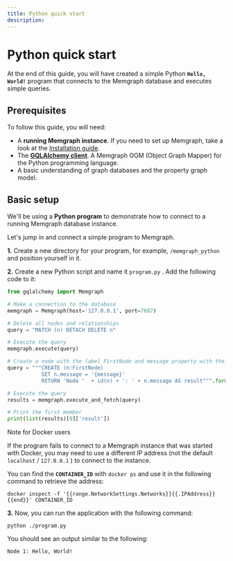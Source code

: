 ```yaml
---
title: Python quick start
description: 
---
```



# Python quick start

At the end of this guide, you will have created a simple Python **`Hello,
World!`** program that connects to the Memgraph database and executes simple
queries.

## Prerequisites

To follow this guide, you will need:

- A **running Memgraph instance**. If you need to set up Memgraph, take a look
  at the [Installation guide](/getting-started/install-memgraph).
- The [**GQLAlchemy client**](https://github.com/memgraph/gqlalchemy). A
  Memgraph OGM (Object Graph Mapper) for the Python programming language.
- A basic understanding of graph databases and the property graph model.

## Basic setup

We'll be using a **Python program** to demonstrate how to connect to a running
Memgraph database instance.<br />

Let's jump in and connect a simple program to Memgraph.

**1.** Create a new directory for your program, for example, `/memgraph_python`
and position yourself in it.<br /> 

**2.** Create a new Python script and name it `program.py` . Add the following
code to it:

```python
from gqlalchemy import Memgraph

# Make a connection to the database
memgraph = Memgraph(host='127.0.0.1', port=7687)

# Delete all nodes and relationships
query = "MATCH (n) DETACH DELETE n"

# Execute the query
memgraph.execute(query)

# Create a node with the label FirstNode and message property with the value "Hello, World!"
query = """CREATE (n:FirstNode)
           SET n.message = '{message}'
           RETURN 'Node '  + id(n) + ': ' + n.message AS result""".format(message="Hello, World!")

# Execute the query
results = memgraph.execute_and_fetch(query)

# Print the first member
print(list(results)[0]['result'])
```

<Callout type="info"> 

Note for Docker users

If the program fails to connect to a Memgraph instance that was started with
Docker, you may need to use a different IP address (not the default `localhost`
/ `127.0.0.1` ) to connect to the instance.

You can find the **`CONTAINER_ID`** with `docker ps` and use it in the following
command to retrieve the address:

```
docker inspect -f '{{range.NetworkSettings.Networks}}{{.IPAddress}}{{end}}' CONTAINER_ID
```

</Callout>

**3.** Now, you can run the application with the following command:

```
python ./program.py
```

You should see an output similar to the following:

```
Node 1: Hello, World!
```